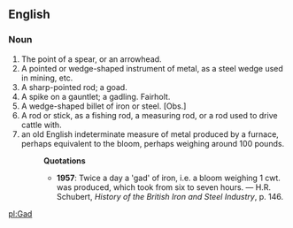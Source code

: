 ==English==
===Noun===

#The point of a spear, or an arrowhead.
#A pointed or wedge-shaped instrument of metal, as a steel wedge used in mining, etc.
#A sharp-pointed rod; a goad.
#A spike on a gauntlet; a gadling. Fairholt.
#A wedge-shaped billet of iron or steel. [Obs.]
#A rod or stick, as a fishing rod, a measuring rod, or a rod used to drive cattle with.
#an old English indeterminate measure of metal produced by a furnace, perhaps equivalent to the bloom, perhaps weighing around 100 pounds. 
#:'''Quotations'''
#:*'''1957''': Twice a day a 'gad' of iron, i.e. a bloom weighing 1 cwt. was produced, which took from six to seven hours. &mdash; H.R. Schubert, ''History of the British Iron and Steel Industry'', p. 146.

[[pl:Gad]]